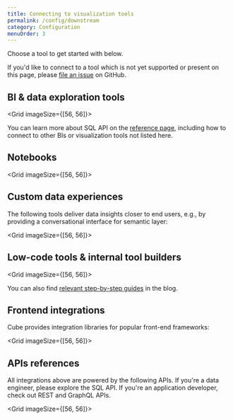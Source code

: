```yaml
---
title: Connecting to visualization tools
permalink: /config/downstream
category: Configuration
menuOrder: 3
---
```


Choose a tool to get started with below.

<InfoBox>

If you'd like to connect to a tool which is not yet supported or present on
this page, please [file an issue](https://github.com/cube-js/cube/issues) on GitHub.

</InfoBox>

## BI & data exploration tools

<Grid imageSize={[56, 56]}>
  <GridItem
    url="downstream/superset"
    imageUrl="https://static.cube.dev/icons/superset.svg"
    title="Superset / Preset"
  />

  <GridItem
    url="downstream/tableau"
    imageUrl="https://static.cube.dev/icons/tableau.svg"
    title="Tableau"
  />

  <GridItem
    url="downstream/powerbi"
    imageUrl="https://static.cube.dev/icons/powerbi.svg"
    title="Power BI"
  />

  <GridItem
    url="downstream/metabase"
    imageUrl="https://static.cube.dev/icons/metabase.svg"
    title="Metabase"
  />

  <GridItem
    url="downstream/thoughtspot"
    imageUrl="https://static.cube.dev/icons/thoughtspot.svg"
    title="Thoughtspot"
  />
</Grid>

You can learn more about SQL API on the [reference page](/backend/sql),
including how to connect to other BIs or visualization tools not listed here.

## Notebooks

<Grid imageSize={[56, 56]}>
  <GridItem
    url="downstream/hex"
    imageUrl="https://static.cube.dev/icons/hex.svg"
    title="Hex"
  />
  <GridItem
    url="downstream/deepnote"
    imageUrl="https://static.cube.dev/icons/deepnote.svg"
    title="Deepnote"
  />
  <GridItem
    url="downstream/observable"
    imageUrl="https://static.cube.dev/icons/observable.svg"
    title="Observable"
  />
  <GridItem
    url="downstream/jupyter"
    imageUrl="https://static.cube.dev/icons/jupyter.svg"
    title="Jupyter"
  />
  <GridItem
    url="downstream/streamlit"
    imageUrl="https://static.cube.dev/icons/streamlit.svg"
    title="Streamlit"
  />
</Grid>

## Custom data experiences

The following tools deliver data insights closer to end users, e.g., by
providing a conversational interface for semantic layer:

<Grid imageSize={[56, 56]}>
  <GridItem
    url="downstream/delphi"
    imageUrl="https://static.cube.dev/icons/delphi.svg"
    title="Delphi"
  />
</Grid>

## Low-code tools & internal tool builders

<Grid imageSize={[56, 56]}>
  <GridItem
    url="downstream/appsmith"
    imageUrl="https://static.cube.dev/icons/appsmith.svg"
    title="Appsmith"
  />
  <GridItem
    url="downstream/retool"
    imageUrl="https://static.cube.dev/icons/retool.svg"
    title="Retool"
  />
  <GridItem
    url="downstream/bubble"
    imageUrl="https://static.cube.dev/icons/bubble.svg"
    title="Bubble"
  />
  <GridItem
    url="downstream/budibase"
    imageUrl="https://static.cube.dev/icons/budibase.svg"
    title="Budibase"
  />
</Grid>

You can also find <a href="https://cube.dev/blog/category/low-code">relevant
step-by-step guides</a> in the blog.

## Frontend integrations

Cube provides integration libraries for popular front-end frameworks:

<Grid imageSize={[56, 56]}>
  <GridItem
    url="../frontend-introduction/react"
    imageUrl="https://static.cube.dev/icons/react.svg"
    title="React"
  />
  <GridItem
    url="../frontend-introduction/vue"
    imageUrl="https://static.cube.dev/icons/vue.svg"
    title="Vue"
  />
  <GridItem
    url="../frontend-introduction/angular"
    imageUrl="https://static.cube.dev/icons/angular.svg"
    title="Angular"
  />
</Grid>

## APIs references

All integrations above are powered by the following APIs. If you're a data
engineer, please explore the SQL API. If you're an application developer, check
out REST and GraphQL APIs.

<Grid imageSize={[56, 56]}>
  <GridItem
    url="../backend/sql"
    imageUrl="https://raw.githubusercontent.com/cube-js/cube.js/master/docs/static/icons/sql.svg"
    title="SQL API"
  />
  <GridItem
    url="../rest-api"
    imageUrl="https://raw.githubusercontent.com/cube-js/cube.js/master/docs/static/icons/rest.svg"
    title="REST API"
  />
  <GridItem
    url="../backend/graphql"
    imageUrl="https://raw.githubusercontent.com/cube-js/cube.js/master/docs/static/icons/graphql.svg"
    title="GraphQL API"
  />
</Grid>
